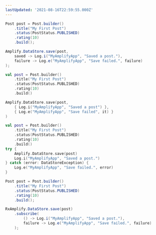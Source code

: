 ```yaml
---
lastUpdated: '2021-08-16T22:59:55.000Z'
---
```

<BlockSwitcher>
<Block name="Java">

```java
Post post = Post.builder()
    .title("My First Post")
    .status(PostStatus.PUBLISHED)
    .rating(10)
    .build();

Amplify.DataStore.save(post,
    saved -> Log.i("MyAmplifyApp", "Saved a post."),
    failure -> Log.e("MyAmplifyApp", "Save failed.", failure)
);
```

</Block>
<Block name="Kotlin - Callbacks">

```kotlin
val post = Post.builder()
    .title("My First Post")
    .status(PostStatus.PUBLISHED)
    .rating(10)
    .build()

Amplify.DataStore.save(post,
    { Log.i("MyAmplifyApp", "Saved a post") },
    { Log.e("MyAmplifyApp", "Save failed", it) }
)
```

</Block>
<Block name="Kotlin - Coroutines (Beta)">

```kotlin
val post = Post.builder()
    .title("My First Post")
    .status(PostStatus.PUBLISHED)
    .rating(10)
    .build()
try {
    Amplify.DataStore.save(post)
    Log.i("MyAmplifyApp", "Saved a post.")
} catch (error: DataStoreException) {
    Log.e("MyAmplifyApp", "Save failed.", error)
}
```

</Block>
<Block name="RxJava">

```java
Post post = Post.builder()
    .title("My First Post")
    .status(PostStatus.PUBLISHED)
    .rating(10)
    .build();

RxAmplify.DataStore.save(post)
    .subscribe(
        () -> Log.i("MyAmplifyApp", "Saved a post."),
        failure -> Log.e("MyAmplifyApp", "Save failed.", failure)
    );
```

</Block>
</BlockSwitcher>
